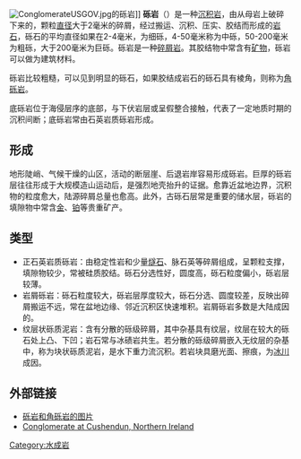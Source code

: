[[File:ConglomerateUSGOV.jpg|thumb]]的砾岩]]
'''砾岩'''（{{lang-en|'''conglomerate'''}}）是一种[[沉积岩|沉积岩]]，由从母岩上破碎下来的，颗粒[[直径|直径]]大于2毫米的碎屑，经过搬运、沉积、压实、胶结而形成的[[岩石|岩石]]，砾石的平均直径如果在2-4毫米，为细砾，4-50毫米称为中砾，50-200毫米为粗砾，大于200毫米为巨砾。砾岩是一种[[碎屑岩|碎屑岩]]。其胶结物中常含有[[矿物|矿物]]，砾岩可以做为建筑材料。

砾岩比较粗糙，可以见到明显的砾石，如果胶结成岩石的砾石具有棱角，则称为[[角砾岩|角砾岩]]。

底砾岩位于海侵层序的底部，与下伏岩层或呈假整合接触，代表了一定地质时期的沉积间断；底砾岩常由石英岩质砾岩形成。

==形成==
地形陡峭、气候干燥的山区，活动的断层崖、后退岩岸容易形成砾岩。巨厚的砾岩层往往形成于大规模造山运动后，是强烈地壳抬升的证据。愈靠近盆地边界，沉积物的粒度愈大，陆源碎屑总量也愈高。此外，古砾石层常是重要的储水层，砾岩的填隙物中常含[[金|金]]、[[铂|铂]]等贵重矿产。

==类型==
*正石英岩质砾岩：由稳定性岩和少量[[燧石|燧石]]、脉石英等碎屑组成，呈颗粒支撑，填隙物较少，常被硅质胶结。砾石分选性好，圆度高，砾石粒度偏小，砾岩层较薄。
*岩屑砾岩：砾石粒度较大，砾岩层厚度较大，砾石分选、圆度较差，反映出碎屑搬运不远，常在盆地边缘、邻近沉积区快速堆积。岩屑砾岩多数是大陆成因的。
*纹层状砾质泥岩：含有分散的砾级碎屑，其中杂基具有纹层，纹层在较大的砾石处上凸、下凹；岩石常与冰碛岩共生。若分散的砾级碎屑嵌入无纹层的杂基中，称为块状砾质泥岩，是水下重力流沉积。若岩块具磨光面、擦痕，为[[冰川|冰川]]成因。

== 外部链接 ==
* [https://web.archive.org/web/20110512025036/http://digitalmuseum.nju.edu.cn/nju/root/rock/sedimentary/sand/liyan_htm.jsp 砾岩和角砾岩的图片]
* [http://www.geographyinaction.co.uk/Assets/Photo_albums/Seven/pages/Conglomerate.html Conglomerate at Cushendun, Northern Ireland] {{Wayback|url=http://www.geographyinaction.co.uk/Assets/Photo_albums/Seven/pages/Conglomerate.html |date=20160303200906 }}{{En}}


[[Category:水成岩|Category:水成岩]]